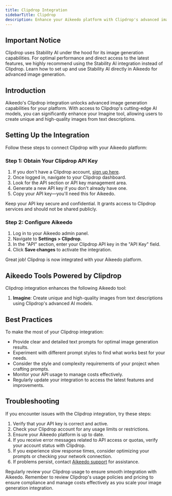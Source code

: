```yaml
---
title: Clipdrop Integration
sidebarTitle: Clipdrop
description: Enhance your Aikeedo platform with Clipdrop's advanced image generation capabilities. This guide walks you through setting up and leveraging Clipdrop's powerful AI models for creating unique and high-quality images.
---
```


## Important Notice

<Note>
  Clipdrop uses Stability AI under the hood for its image generation capabilities. For optimal performance and direct access to the latest features, we highly recommend using the Stability AI integration instead of Clipdrop.
</Note>

<Card title="Stability AI Integration" icon="bolt" href="/integrations/stabilityai">
  Learn how to set up and use Stability AI directly in Aikeedo for advanced image generation.
</Card>

## Introduction

Aikeedo's Clipdrop integration unlocks advanced image generation capabilities for your platform. With access to Clipdrop's cutting-edge AI models, you can significantly enhance your Imagine tool, allowing users to create unique and high-quality images from text descriptions.

## Setting Up the Integration

Follow these steps to connect Clipdrop with your Aikeedo platform:

### Step 1: Obtain Your Clipdrop API Key

1. If you don't have a Clipdrop account, [sign up here](https://clipdrop.co/).
2. Once logged in, navigate to your Clipdrop dashboard.
3. Look for the API section or API key management area.
4. Generate a new API key if you don't already have one.
5. Copy your API key—you'll need this for Aikeedo.

<Note>
  Keep your API key secure and confidential. It grants access to Clipdrop services and should not be shared publicly.
</Note>

### Step 2: Configure Aikeedo

1. Log in to your Aikeedo admin panel.
2. Navigate to **Settings > Clipdrop**.
3. In the "API" section, enter your Clipdrop API key in the "API Key" field.
4. Click **Save changes** to activate the integration.

<Check>
  Great job! Clipdrop is now integrated with your Aikeedo platform.
</Check>

## Aikeedo Tools Powered by Clipdrop

Clipdrop integration enhances the following Aikeedo tool:

1. **Imagine**: Create unique and high-quality images from text descriptions using Clipdrop's advanced AI models.

## Best Practices

To make the most of your Clipdrop integration:

- Provide clear and detailed text prompts for optimal image generation results.
- Experiment with different prompt styles to find what works best for your needs.
- Consider the style and complexity requirements of your project when crafting prompts.
- Monitor your API usage to manage costs effectively.
- Regularly update your integration to access the latest features and improvements.

## Troubleshooting

If you encounter issues with the Clipdrop integration, try these steps:

1. Verify that your API key is correct and active.
2. Check your Clipdrop account for any usage limits or restrictions.
3. Ensure your Aikeedo platform is up to date.
4. If you receive error messages related to API access or quotas, verify your account status with Clipdrop.
5. If you experience slow response times, consider optimizing your prompts or checking your network connection.
6. If problems persist, contact [Aikeedo support](mailto:support@aikeedo.com) for assistance.

<Tip>
  Regularly review your Clipdrop usage to ensure smooth integration with Aikeedo.
</Tip>

<Note>
  Remember to review Clipdrop's usage policies and pricing to ensure compliance and manage costs effectively as you scale your image generation integration.
</Note>